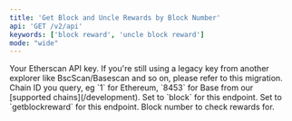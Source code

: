 ```yaml
---
title: 'Get Block and Uncle Rewards by Block Number'
api: 'GET /v2/api'
keywords: ['block reward', 'uncle block reward']
mode: "wide"
---
```



<ParamField query="apikey" type="string">
  Your Etherscan API key. If you're still using a legacy key from another explorer like BscScan/Basescan and so on, please refer to this migration.
</ParamField>

<ParamField query="chainid" type="string" default="1">
  Chain ID you query, eg `1` for Ethereum, `8453` for Base from our [supported chains](/development).
</ParamField>
<ParamField query="module" type="string" default="block">
  Set to `block` for this endpoint.
</ParamField>
<ParamField query="action" type="string" default="getblockreward">
  Set to `getblockreward` for this endpoint.
</ParamField>
<ParamField query="blockno" type="integer" default="2165403">
  Block number to check rewards for.
</ParamField>
